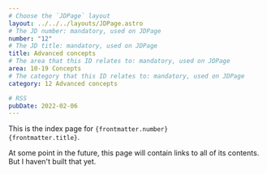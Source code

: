```yaml
---
# Choose the `JDPage` layout
layout: ../../../layouts/JDPage.astro
# The JD number: mandatory, used on JDPage
number: "12"
# The JD title: mandatory, used on JDPage
title: Advanced concepts
# The area that this ID relates to: mandatory, used on JDPage
area: 10-19 Concepts
# The category that this ID relates to: mandatory, used on JDPage
category: 12 Advanced concepts

# RSS
pubDate: 2022-02-06
---
```


This is the index page for <code>{frontmatter.number} {frontmatter.title}</code>.

At some point in the future, this page will contain links to all of its contents. But I haven't built that yet.
